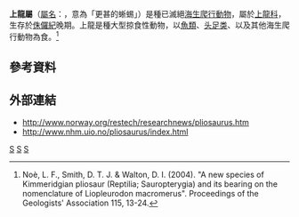 {{Automatic taxobox
| taxon = Pliosaurus
| fossil_range = [[侏羅紀|侏羅紀]]晚期，{{Geological range|155.7|147}}
| image = PliosaurusDB12.jpg
| image_caption = 短頸上龍的復原圖
| authority = [[理查·歐文|Owen]], 1842
| type_species = '''短頸上龍<br />''Pliosaurus brachydeirus'''''
| type_species_authority = Owen, 1842
| subdivision_ranks = [[種|種]]<ref name=Pliosaurus2013>{{Cite journal | last1 = Benson | first1 = R. B. J. | last2 = Evans | first2 = M. | last3 = Smith | first3 = A. S. | last4 = Sassoon | first4 = J. | last5 = Moore-Faye | first5 = S. | last6 = Ketchum | first6 = H. F. | last7 = Forrest | first7 = R. | editor1-last = Butler | editor1-first = Richard J | title = A Giant Pliosaurid Skull from the Late Jurassic of England | doi = 10.1371/journal.pone.0065989 | journal = PLoS ONE | volume = 8 | issue = 5 | pages = e65989 | year = 2013 | pmid =  23741520| pmc = 3669260}}</ref><ref name=KnutsenPliosaurus>{{cite journal |authors=Espen M. Knutsen |year=2012 |title=A taxonomic revision of the genus ''Pliosaurus'' (Owen, 1841a) Owen, 1841b |journal=Norwegian Journal of Geology |volume=92 |issue=2–3 |pages=259–276 |ISSN=0029-196X}} [http://geologi.imaker.no/data/f/0/21/02/2_2401_0/NJG_2_3_2012_14_Knutsen_Scr.pdf Low resolution pdf] {{Wayback|url=http://geologi.imaker.no/data/f/0/21/02/2_2401_0/NJG_2_3_2012_14_Knutsen_Scr.pdf |date=20131224110941 }} [http://geologi.imaker.no/data/f/0/21/02/1_2401_0/NJG_2_3_2012_14_Knutsen_Pr.pdf High resolution pdf] {{Wayback|url=http://geologi.imaker.no/data/f/0/21/02/1_2401_0/NJG_2_3_2012_14_Knutsen_Pr.pdf |date=20131224094822 }}</ref>
|subdivision =
*'''馮氏上龍 ''P. funkei'''''<br /><small>Knutsen, 2012</small>
*'''阿曼薩上龍 ''P. almanzaensis'''''<br /><small>Gasparini, Spalleti & O'Gorman, 2018</small>
*'''短頸上龍 ''P. brachydeirus'''''<br /><small>(Owen, 1841)</small>
*'''短椎上龍 ''P. brachyspondylus'''''<br /><small>(Owen, 1839)</small>
*'''卡氏上龍 ''P. carpenteri'''''<br /><small>Benson ''et al.'', 2013</small>
*'''凱氏上龍 ''P. kevani'''''<br /><small>Benson ''et al.'', 2013</small>
*'''大鰭上龍 ''P. macromerus'''''<br /><small>(Philips, 1871)</small>
*'''巴塔哥尼亞上龍 ''P. patagonicus'''''<br /><small>Gasparini & O'Gorman, 2014</small>
*'''奇異上龍 ''P. portentificus'''''<br /><small>Noè ''et al.'', 2004</small>
*'''俄羅斯上龍 ''P. rossicus'''''<br /><small>Novozhilov, 1948</small>
*'''西伯雷上龍 ''P. westburyensis'''''<br /><small>Benson ''et al.'', 2013</small>
| synonyms =
*斯特里漢姆龍屬 ''Stretosaurus'' <small>Tarlo, 1960</small>
* ''Spondylosaurus'' <small>Fischer, 1845</small>
* ''Plesiosaurus giganteus'' <small>Conybeare, 1824</small>
* ''Plesiosaurus recentior'' <small>Parkinson, 1822</small>
* ''Liopleurodon rossicus''
}}

'''上龍屬'''（[[學名|屬名]]：{{lang|la|''Pliosaurus''}}，意為「更甚的蜥蜴」）是種已滅絕[[海生爬行動物|海生爬行動物]]，屬於[[上龍科|上龍科]]，生存於[[侏儸紀|侏儸紀]]晚期。上龍是種大型掠食性動物，以[[魚類|魚類]]、[[头足类|头足类]]、以及其他海生爬行動物為食。<ref name="Noe et al., 2004">Noè, L. F., Smith, D. T. J. & Walton, D. I. (2004). "A new species of Kimmeridgian pliosaur (Reptilia; Sauropterygia) and its bearing on the nomenclature of Liopleurodon macromerus". Proceedings of the Geologists' Association 115, 13-24.</ref>

== 參考資料 ==
{{reflist}}

== 外部連結 ==
* http://www.norway.org/restech/researchnews/pliosaurus.htm{{Wayback|url=http://www.norway.org/restech/researchnews/pliosaurus.htm |date=20090918103735 }}
* http://www.nhm.uio.no/pliosaurus/index.html{{Wayback|url=http://www.nhm.uio.no/pliosaurus/index.html |date=20200603082053 }}
{{蛇頸龍目}}
{{Taxonbar|from=Q134771}}

[[Category:上龍亞目|S]]
[[Category:侏羅紀爬行動物|S]]
[[Category:1841年描述的分类群|S]]